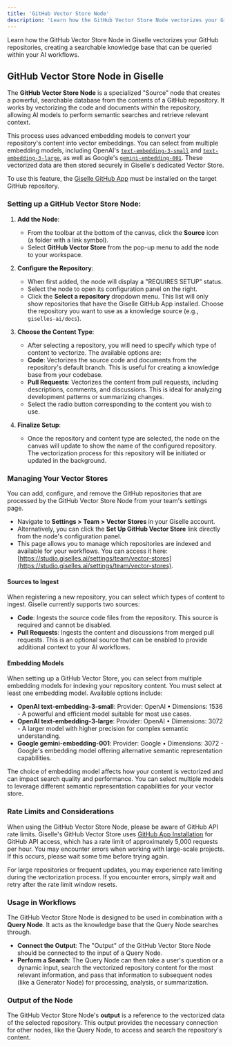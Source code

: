 ```yaml
---
title: 'GitHub Vector Store Node'
description: 'Learn how the GitHub Vector Store Node vectorizes your GitHub repositories, creating a searchable knowledge base for your AI workflows in Giselle.'
---
```


Learn how the GitHub Vector Store Node in Giselle vectorizes your GitHub repositories, creating a searchable knowledge base that can be queried within your AI workflows.

## GitHub Vector Store Node in Giselle

The **GitHub Vector Store Node** is a specialized "Source" node that creates a powerful, searchable database from the contents of a GitHub repository. It works by vectorizing the code and documents within the repository, allowing AI models to perform semantic searches and retrieve relevant context.

This process uses advanced embedding models to convert your repository's content into vector embeddings. You can select from multiple embedding models, including OpenAI's [`text-embedding-3-small`](https://platform.openai.com/docs/models/text-embedding-3-small) and [`text-embedding-3-large`](https://platform.openai.com/docs/models/text-embedding-3-large), as well as Google's [`gemini-embedding-001`](https://console.cloud.google.com/vertex-ai/publishers/google/model-garden/gemini-embedding-001?hl=en). These vectorized data are then stored securely in Giselle's dedicated Vector Store.

To use this feature, the [Giselle GitHub App](https://github.com/apps/giselles-ai) must be installed on the target GitHub repository.

### Setting up a GitHub Vector Store Node:

1.  **Add the Node**:
    *   From the toolbar at the bottom of the canvas, click the **Source** icon (a folder with a link symbol).
    *   Select **GitHub Vector Store** from the pop-up menu to add the node to your workspace.

2.  **Configure the Repository**:
    *   When first added, the node will display a "REQUIRES SETUP" status.
    *   Select the node to open its configuration panel on the right.
    *   Click the **Select a repository** dropdown menu. This list will only show repositories that have the Giselle GitHub App installed. Choose the repository you want to use as a knowledge source (e.g., `giselles-ai/docs`).

3.  **Choose the Content Type**:
    *   After selecting a repository, you will need to specify which type of content to vectorize. The available options are:
      *   **Code**: Vectorizes the source code and documents from the repository's default branch. This is useful for creating a knowledge base from your codebase.
      *   **Pull Requests**: Vectorizes the content from pull requests, including descriptions, comments, and discussions. This is ideal for analyzing development patterns or summarizing changes.
    *   Select the radio button corresponding to the content you wish to use.

4.  **Finalize Setup**:
    *   Once the repository and content type are selected, the node on the canvas will update to show the name of the configured repository. The vectorization process for this repository will be initiated or updated in the background.

### Managing Your Vector Stores

You can add, configure, and remove the GitHub repositories that are processed by the GitHub Vector Store Node from your team's settings page.

*   Navigate to **Settings > Team > Vector Stores** in your Giselle account.
*   Alternatively, you can click the **Set Up GitHub Vector Store** link directly from the node's configuration panel.
*   This page allows you to manage which repositories are indexed and available for your workflows. You can access it here: [https://studio.giselles.ai/settings/team/vector-stores](https://studio.giselles.ai/settings/team/vector-stores).

#### Sources to Ingest
When registering a new repository, you can select which types of content to ingest. Giselle currently supports two sources:

*   **Code**: Ingests the source code files from the repository. This source is required and cannot be disabled.
*   **Pull Requests**: Ingests the content and discussions from merged pull requests. This is an optional source that can be enabled to provide additional context to your AI workflows.

#### Embedding Models
When setting up a GitHub Vector Store, you can select from multiple embedding models for indexing your repository content. You must select at least one embedding model. Available options include:

*   **OpenAI text-embedding-3-small**: Provider: OpenAI • Dimensions: 1536 - A powerful and efficient model suitable for most use cases.
*   **OpenAI text-embedding-3-large**: Provider: OpenAI • Dimensions: 3072 - A larger model with higher precision for complex semantic understanding.
*   **Google gemini-embedding-001**: Provider: Google • Dimensions: 3072 - Google's embedding model offering alternative semantic representation capabilities.

The choice of embedding model affects how your content is vectorized and can impact search quality and performance. You can select multiple models to leverage different semantic representation capabilities for your vector store.

### Rate Limits and Considerations
When using the GitHub Vector Store Node, please be aware of GitHub API rate limits. Giselle's GitHub Vector Store uses [GitHub App Installation](https://docs.github.com/ja/rest/using-the-rest-api/rate-limits-for-the-rest-api?apiVersion=2022-11-28#primary-rate-limit-for-github-app-installations) for GitHub API access, which has a rate limit of approximately 5,000 requests per hour. You may encounter errors when working with large-scale projects. If this occurs, please wait some time before trying again.

For large repositories or frequent updates, you may experience rate limiting during the vectorization process. If you encounter errors, simply wait and retry after the rate limit window resets.

### Usage in Workflows

The GitHub Vector Store Node is designed to be used in combination with a **Query Node**. It acts as the knowledge base that the Query Node searches through.

*   **Connect the Output**: The "Output" of the GitHub Vector Store Node should be connected to the input of a Query Node.
*   **Perform a Search**: The Query Node can then take a user's question or a dynamic input, search the vectorized repository content for the most relevant information, and pass that information to subsequent nodes (like a Generator Node) for processing, analysis, or summarization.

### Output of the Node

The GitHub Vector Store Node's **output** is a reference to the vectorized data of the selected repository. This output provides the necessary connection for other nodes, like the Query Node, to access and search the repository's content.
